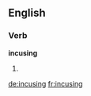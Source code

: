 ==English==

===Verb===
'''incusing'''

# {{present participle of|[[incuse]]}}

[[de:incusing]]
[[fr:incusing]]